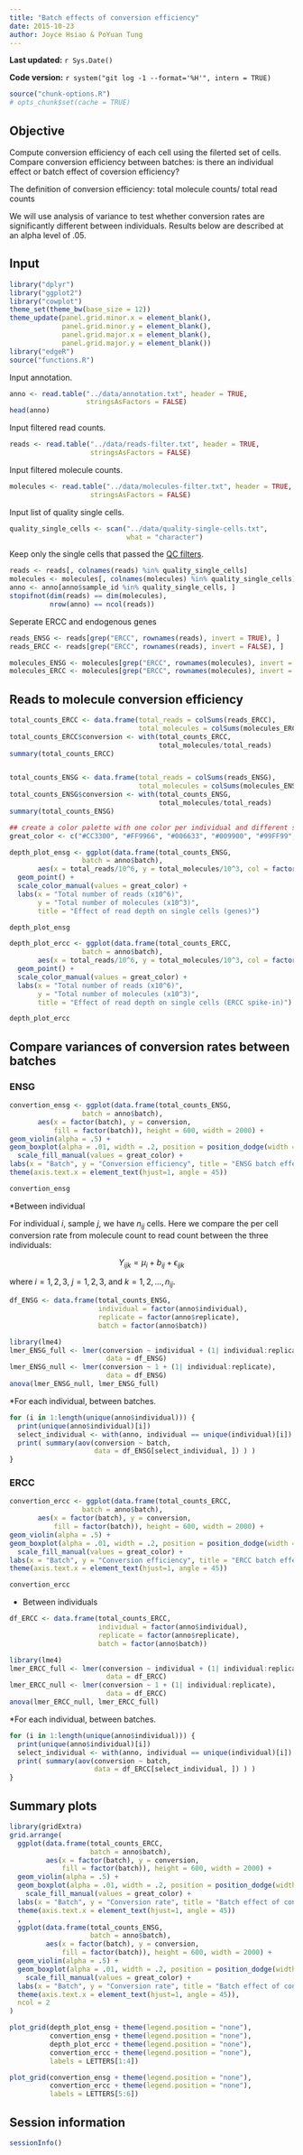 ```yaml
---
title: "Batch effects of conversion efficiency"
date: 2015-10-23
author: Joyce Hsiao & PoYuan Tung
---
```


**Last updated:** `r Sys.Date()`

**Code version:** `r system("git log -1 --format='%H'", intern = TRUE)`

```r
source("chunk-options.R")
# opts_chunk$set(cache = TRUE)
```

## Objective

Compute conversion efficiency of each cell using the filerted set of cells. Compare conversion efficiency between batches: is there an individual effect or batch effect of coversion efficiency?

The definition of conversion efficiency: total molecule counts/ total read counts

We will use analysis of variance to test whether conversion rates are significantly different between individuals. Results below are described at an alpha level of .05.


## Input

```r
library("dplyr")
library("ggplot2")
library("cowplot")
theme_set(theme_bw(base_size = 12))
theme_update(panel.grid.minor.x = element_blank(),
             panel.grid.minor.y = element_blank(),
             panel.grid.major.x = element_blank(),
             panel.grid.major.y = element_blank())
library("edgeR")
source("functions.R")
```

Input annotation.

```r
anno <- read.table("../data/annotation.txt", header = TRUE,
                   stringsAsFactors = FALSE)
head(anno)
```

Input filtered read counts.

```r
reads <- read.table("../data/reads-filter.txt", header = TRUE,
                    stringsAsFactors = FALSE)
```

Input filtered molecule counts.

```r
molecules <- read.table("../data/molecules-filter.txt", header = TRUE,
                    stringsAsFactors = FALSE)
```

Input list of quality single cells.

```r
quality_single_cells <- scan("../data/quality-single-cells.txt",
                             what = "character")
```

Keep only the single cells that passed the [QC filters](qc-filter-ipsc.html).

```r
reads <- reads[, colnames(reads) %in% quality_single_cells]
molecules <- molecules[, colnames(molecules) %in% quality_single_cells]
anno <- anno[anno$sample_id %in% quality_single_cells, ]
stopifnot(dim(reads) == dim(molecules),
          nrow(anno) == ncol(reads))
```

Seperate ERCC and endogenous genes

```r
reads_ENSG <- reads[grep("ERCC", rownames(reads), invert = TRUE), ]
reads_ERCC <- reads[grep("ERCC", rownames(reads), invert = FALSE), ]

molecules_ENSG <- molecules[grep("ERCC", rownames(molecules), invert = TRUE), ]
molecules_ERCC <- molecules[grep("ERCC", rownames(molecules), invert = FALSE), ]
```

## Reads to molecule conversion efficiency

```r
total_counts_ERCC <- data.frame(total_reads = colSums(reads_ERCC),
                                total_molecules = colSums(molecules_ERCC))
total_counts_ERCC$conversion <- with(total_counts_ERCC,
                                     total_molecules/total_reads)
summary(total_counts_ERCC)


total_counts_ENSG <- data.frame(total_reads = colSums(reads_ENSG),
                                total_molecules = colSums(molecules_ENSG))
total_counts_ENSG$conversion <- with(total_counts_ENSG,
                                     total_molecules/total_reads)
summary(total_counts_ENSG)
```


```r
## create a color palette with one color per individual and different shades for repplicates
great_color <- c("#CC3300", "#FF9966", "#006633", "#009900", "#99FF99", "#3366FF", "#6699FF", "#66CCFF")

depth_plot_ensg <- ggplot(data.frame(total_counts_ENSG,
                  batch = anno$batch), 
       aes(x = total_reads/10^6, y = total_molecules/10^3, col = factor(batch))) +
  geom_point() +
  scale_color_manual(values = great_color) +
  labs(x = "Total number of reads (x10^6)",
       y = "Total number of molecules (x10^3)",
       title = "Effect of read depth on single cells (genes)")

depth_plot_ensg

depth_plot_ercc <- ggplot(data.frame(total_counts_ERCC,
                  batch = anno$batch), 
       aes(x = total_reads/10^6, y = total_molecules/10^3, col = factor(batch))) +
  geom_point() +
  scale_color_manual(values = great_color) +
  labs(x = "Total number of reads (x10^6)",
       y = "Total number of molecules (x10^3)",
       title = "Effect of read depth on single cells (ERCC spike-in)")

depth_plot_ercc
```

## Compare variances of conversion rates between batches

### ENSG

```r
convertion_ensg <- ggplot(data.frame(total_counts_ENSG,
                  batch = anno$batch),
       aes(x = factor(batch), y = conversion,
           fill = factor(batch)), height = 600, width = 2000) +
geom_violin(alpha = .5) + 
geom_boxplot(alpha = .01, width = .2, position = position_dodge(width = .9)) +
  scale_fill_manual(values = great_color) +
labs(x = "Batch", y = "Conversion efficiency", title = "ENSG batch effect of conversion efficiency") +
theme(axis.text.x = element_text(hjust=1, angle = 45))

convertion_ensg
```


*Between individual

For individual $i$, sample $j$, we have $n_{ij}$ cells. Here we compare the per cell conversion rate from molecule count to read count between the three individuals:

$$ Y_{ijk} = \mu_i + b_{ij} + \epsilon_{ijk} $$

where $i = 1, 2, 3$, $j = 1, 2, 3$, and $k = 1, 2, \dots, n_{ij}$.


```r
df_ENSG <- data.frame(total_counts_ENSG,
                      individual = factor(anno$individual),
                      replicate = factor(anno$replicate),
                      batch = factor(anno$batch))

library(lme4)
lmer_ENSG_full <- lmer(conversion ~ individual + (1| individual:replicate), 
                        data = df_ENSG)
lmer_ENSG_null <- lmer(conversion ~ 1 + (1| individual:replicate), 
                        data = df_ENSG)
anova(lmer_ENSG_null, lmer_ENSG_full)
```


*For each individual, between batches.

```r
for (i in 1:length(unique(anno$individual))) {
  print(unique(anno$individual)[i])
  select_individual <- with(anno, individual == unique(individual)[i])
  print( summary(aov(conversion ~ batch, 
                     data = df_ENSG[select_individual, ]) ) )
}
```

### ERCC

```r
convertion_ercc <- ggplot(data.frame(total_counts_ERCC,
                  batch = anno$batch),
       aes(x = factor(batch), y = conversion,
           fill = factor(batch)), height = 600, width = 2000) +
geom_violin(alpha = .5) + 
geom_boxplot(alpha = .01, width = .2, position = position_dodge(width = .9)) +
  scale_fill_manual(values = great_color) +
labs(x = "Batch", y = "Conversion efficiency", title = "ERCC batch effect of conversion efficiency") +
theme(axis.text.x = element_text(hjust=1, angle = 45))

convertion_ercc
```

* Between individuals

```r
df_ERCC <- data.frame(total_counts_ERCC,
                      individual = factor(anno$individual),
                      replicate = factor(anno$replicate),
                      batch = factor(anno$batch))

library(lme4)
lmer_ERCC_full <- lmer(conversion ~ individual + (1| individual:replicate), 
                        data = df_ERCC)
lmer_ERCC_null <- lmer(conversion ~ 1 + (1| individual:replicate), 
                        data = df_ERCC)
anova(lmer_ERCC_null, lmer_ERCC_full)
```

*For each individual, between batches.

```r
for (i in 1:length(unique(anno$individual))) {
  print(unique(anno$individual)[i])
  select_individual <- with(anno, individual == unique(individual)[i])
  print( summary(aov(conversion ~ batch, 
                     data = df_ERCC[select_individual, ]) ) )
}
```

## Summary plots

```r
library(gridExtra)
grid.arrange(
  ggplot(data.frame(total_counts_ERCC,
                    batch = anno$batch),
         aes(x = factor(batch), y = conversion,
             fill = factor(batch)), height = 600, width = 2000) +
  geom_violin(alpha = .5) + 
  geom_boxplot(alpha = .01, width = .2, position = position_dodge(width = .9)) +
    scale_fill_manual(values = great_color) +
  labs(x = "Batch", y = "Conversion rate", title = "Batch effect of conversion rate (ERCC spike-in)") +
  theme(axis.text.x = element_text(hjust=1, angle = 45))
  ,
  ggplot(data.frame(total_counts_ENSG,
                    batch = anno$batch),
         aes(x = factor(batch), y = conversion,
             fill = factor(batch)), height = 600, width = 2000) +
  geom_violin(alpha = .5) + 
  geom_boxplot(alpha = .01, width = .2, position = position_dodge(width = .9)) +
    scale_fill_manual(values = great_color) +
  labs(x = "Batch", y = "Conversion rate", title = "Batch effect of conversion rate (genes)") +
  theme(axis.text.x = element_text(hjust=1, angle = 45)),
  ncol = 2
)

```

```r
plot_grid(depth_plot_ensg + theme(legend.position = "none"), 
          convertion_ensg + theme(legend.position = "none"),
          depth_plot_ercc + theme(legend.position = "none"),
          convertion_ercc + theme(legend.position = "none"),
          labels = LETTERS[1:4])
```

```r
plot_grid(convertion_ensg + theme(legend.position = "none"),
          convertion_ercc + theme(legend.position = "none"),
          labels = LETTERS[5:6])
```

## Session information

```r
sessionInfo()
```
